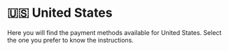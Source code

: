 # 🇺🇸 United States


<Callout>
Here you will find the payment methods available for United States. Select the one you prefer to know the instructions.
</Callout>

<Cards>
  <Card title="💸 PayPal" href="/payments/paypal" />
  <Card title="💳 Credit & Debit Cards" href="/payments/cards" />
  <Card title="💰 Credit Balance" href="/payments/credit-balance" />
  <Card title="🏛 Bank Transfer or Deposit" href="/payments/bank-transfer" />
  <Card title="🌎 Tebex Checkout" href="/payments/tebex" />
</Cards>
